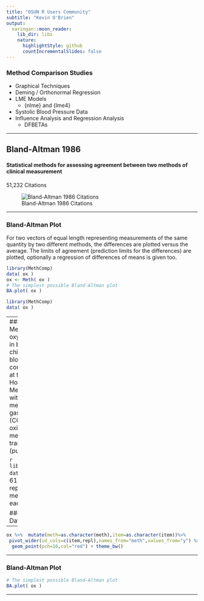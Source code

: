 ```yaml
---
title: "OSUN R Users Community"
subtitle: "Kevin O'Brien"
output:
  xaringan::moon_reader:
    lib_dir: libs
    nature:
      highlightStyle: github
      countIncrementalSlides: false
---
```


### Method Comparison Studies

* Graphical Techniques
* Deming / Orthonormal Regression
* LME Models
  * {nlme} and {lme4}
* Systolic Blood Pressure Data
* Influence Analysis and Regression Analysis
  * DFBETAs

---

## Bland-Altman 1986

#### Statistical methods for assessing agreement between two methods of clinical measurement

51,232 Citations


![Bland-Altman 1986 Citations](BlandAltmanCite.PNG)


---


### Bland-Altman Plot

For two vectors of equal length representing measurements of the same quantity by two different
methods, the differences are plotted versus the average. The limits of agreement (prediction limits
for the differences) are plotted, optionally a regression of differences of means is given too.

```r
library(MethComp)
data( ox )
ox <- Meth( ox )
# The simplest possible Bland-Altman plot
BA.plot( ox )
```

```r
library(MethComp)
data( ox )
```

---
### ***ox***- Measurement of oxygen saturation in blood
61 children had their blood oxygen content measured at the Children’s Hospital in Melbourne,
either with a chemical method analysing gases in the blood (CO) or by a pulse oximeter measuring
transcutaneously (pulse). 


```r
library(MethComp)
data( ox )
```
#### 61 items - 3 replicate measurements each
```r
library(tidyverse)
library(magrittr)
ox %>% group_by(meth,item) %>% tally()  %>% tail(4)
```

#### Example of Data
```r

head(ox,4)
```

---

```r
ox %>%  mutate(meth=as.character(meth),item=as.character(item))%>%
 pivot_wider(id_cols=c(item,repl),names_from="meth",values_from="y") %>% ggplot(aes(x=CO,y=pulse)) + 
  geom_point(pch=16,col="red") + theme_bw()

```

---


### Bland-Altman Plot

```r
# The simplest possible Bland-Altman plot
BA.plot( ox )
```

---
